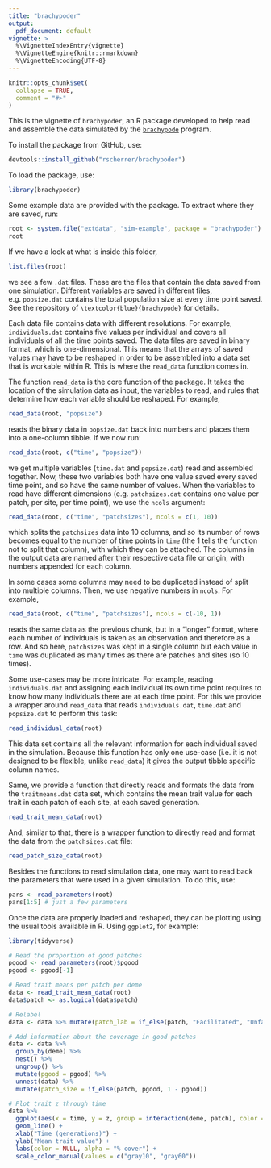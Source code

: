 ```yaml
---
title: "brachypoder"
output: 
  pdf_document: default
vignette: >
  %\VignetteIndexEntry{vignette}
  %\VignetteEngine{knitr::rmarkdown}
  %\VignetteEncoding{UTF-8}
---
```


```r
knitr::opts_chunk$set(
  collapse = TRUE,
  comment = "#>"
)
```

This is the vignette of `brachypoder`, an R package developed to help read and assemble the data simulated by the [`brachypode`](https://github.com/rscherrer/brachypode) program.

To install the package from GitHub, use:

```r
devtools::install_github("rscherrer/brachypoder")
```

To load the package, use:

```r
library(brachypoder)
```

Some example data are provided with the package. To extract where they are saved, run:

```r
root <- system.file("extdata", "sim-example", package = "brachypoder")
root
```

If we have a look at what is inside this folder,

```r
list.files(root)
```

we see a few `.dat` files. These are the files that contain the data saved from one simulation. Different variables are saved in different files, e.g. `popsize.dat` contains the total population size at every time point saved. See the repository of `\textcolor{blue}{brachypode}` for details.

Each data file contains data with different resolutions. For example, `individuals.dat` contains five values per individual and covers all individuals of all the time points saved. The data files are saved in binary format, which is one-dimensional. This means that the arrays of saved values may have to be reshaped in order to be assembled into a data set that is workable within R. This is where the `read_data` function comes in.

The function `read_data` is the core function of the package. It takes the location of the simulation data as input, the variables to read, and rules that determine how each variable should be reshaped. For example,

```r
read_data(root, "popsize")
```

reads the binary data in `popsize.dat` back into numbers and places them into a one-column tibble. If we now run:

```r
read_data(root, c("time", "popsize"))
```
 
we get multiple variables (`time.dat` and `popsize.dat`) read and assembled together. Now, these two variables both have one value saved every saved time point, and so have the same number of values. When the variables to read have different dimensions (e.g. `patchsizes.dat` contains one value per patch, per site, per time point), we use the `ncols` argument:

```r
read_data(root, c("time", "patchsizes"), ncols = c(1, 10))
```

which splits the `patchsizes` data into 10 columns, and so its number of rows becomes equal to the number of time points in `time` (the 1 tells the function not to split that column), with which they can be attached. The columns in the output data are named after their respective data file or origin, with numbers appended for each column.

In some cases some columns may need to be duplicated instead of split into multiple columns. Then, we use negative numbers in `ncols`. For example,

```r
read_data(root, c("time", "patchsizes"), ncols = c(-10, 1))
```

reads the same data as the previous chunk, but in a "longer" format, where each number of individuals is taken as an observation and therefore as a row. And so here, `patchsizes` was kept in a single column but each value in `time` was duplicated as many times as there are patches and sites (so 10 times).

Some use-cases may be more intricate. For example, reading `individuals.dat` and assigning each individual its own time point requires to know how many individuals there are at each time point. For this we provide a wrapper around `read_data` that reads `individuals.dat`, `time.dat` and `popsize.dat` to perform this task:

```r
read_individual_data(root)
```

This data set contains all the relevant information for each individual saved in the simulation. Because this function has only one use-case (i.e. it is not designed to be flexible, unlike `read_data`) it gives the output tibble specific column names.

Same, we provide a function that directly reads and formats the data from the `traitmeans.dat` data set, which contains the mean trait value for each trait in each patch of each site, at each saved generation.

```r
read_trait_mean_data(root)
```

And, similar to that, there is a wrapper function to directly read and format the data from the `patchsizes.dat` file:

```r
read_patch_size_data(root)
```

Besides the functions to read simulation data, one may want to read back the parameters that were used in a given simulation. To do this, use:

```r
pars <- read_parameters(root)
pars[1:5] # just a few parameters
```

Once the data are properly loaded and reshaped, they can be plotting using the usual tools available in R. Using `ggplot2`, for example:

```r

library(tidyverse)

# Read the proportion of good patches
pgood <- read_parameters(root)$pgood
pgood <- pgood[-1]

# Read trait means per patch per deme
data <- read_trait_mean_data(root)
data$patch <- as.logical(data$patch)

# Relabel
data <- data %>% mutate(patch_lab = if_else(patch, "Facilitated", "Unfacilitated"))

# Add information about the coverage in good patches
data <- data %>%
  group_by(deme) %>%
  nest() %>%
  ungroup() %>%
  mutate(pgood = pgood) %>%
  unnest(data) %>%
  mutate(patch_size = if_else(patch, pgood, 1 - pgood))

# Plot trait z through time
data %>%
  ggplot(aes(x = time, y = z, group = interaction(deme, patch), color = patch_lab, alpha = patch_size)) +
  geom_line() +
  xlab("Time (generations)") +
  ylab("Mean trait value") +
  labs(color = NULL, alpha = "% cover") +
  scale_color_manual(values = c("gray10", "gray60"))

```

